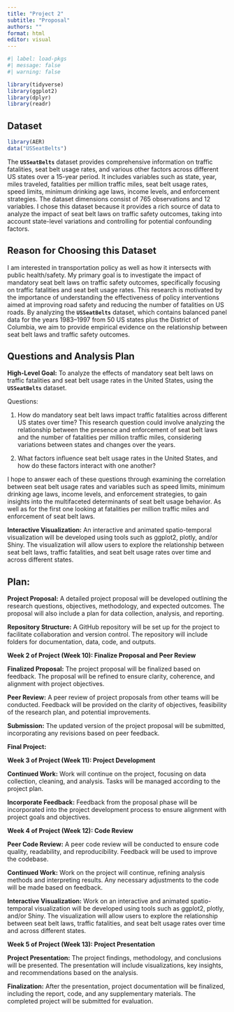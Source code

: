```yaml
---
title: "Project 2"
subtitle: "Proposal"
authors: ""
format: html
editor: visual
---
```


```r
#| label: load-pkgs
#| message: false
#| warning: false

library(tidyverse)
library(ggplot2)
library(dplyr)
library(readr)
```

## Dataset

```r
library(AER)
data("USSeatBelts")
```

The **`USSeatBelts`** dataset provides comprehensive information on traffic fatalities, seat belt usage rates, and various other factors across different US states over a 15-year period. It includes variables such as state, year, miles traveled, fatalities per million traffic miles, seat belt usage rates, speed limits, minimum drinking age laws, income levels, and enforcement strategies. The dataset dimensions consist of 765 observations and 12 variables. I chose this dataset because it provides a rich source of data to analyze the impact of seat belt laws on traffic safety outcomes, taking into account state-level variations and controlling for potential confounding factors.

## Reason for Choosing this Dataset

I am interested in transportation policy as well as how it intersects with public health/safety. My primary goal is to investigate the impact of mandatory seat belt laws on traffic safety outcomes, specifically focusing on traffic fatalities and seat belt usage rates. This research is motivated by the importance of understanding the effectiveness of policy interventions aimed at improving road safety and reducing the number of fatalities on US roads. By analyzing the **`USSeatBelts`** dataset, which contains balanced panel data for the years 1983–1997 from 50 US states plus the District of Columbia, we aim to provide empirical evidence on the relationship between seat belt laws and traffic safety outcomes.

## Questions and Analysis Plan

**High-Level Goal:** To analyze the effects of mandatory seat belt laws on traffic fatalities and seat belt usage rates in the United States, using the **`USSeatBelts`** dataset.

Questions:

1.  How do mandatory seat belt laws impact traffic fatalities across different US states over time? This research question could involve analyzing the relationship between the presence and enforcement of seat belt laws and the number of fatalities per million traffic miles, considering variations between states and changes over the years.

2.  What factors influence seat belt usage rates in the United States, and how do these factors interact with one another?

I hope to answer each of these questions through examining the correlation between seat belt usage rates and variables such as speed limits, minimum drinking age laws, income levels, and enforcement strategies, to gain insights into the multifaceted determinants of seat belt usage behavior. As well as for the first one looking at fatalities per million traffic miles and enforcement of seat belt laws.

**Interactive Visualization:**
An interactive and animated spatio-temporal visualization will be developed using tools such as ggplot2, plotly, and/or Shiny. The visualization will allow users to explore the relationship between seat belt laws, traffic fatalities, and seat belt usage rates over time and across different states.

## **Plan:**

**Project Proposal:** A detailed project proposal will be developed outlining the research questions, objectives, methodology, and expected outcomes. The proposal will also include a plan for data collection, analysis, and reporting.

**Repository Structure:** A GitHub repository will be set up for the project to facilitate collaboration and version control. The repository will include folders for documentation, data, code, and outputs.

**Week 2 of Project (Week 10): Finalize Proposal and Peer Review**

**Finalized Proposal:** The project proposal will be finalized based on feedback. The proposal will be refined to ensure clarity, coherence, and alignment with project objectives.

**Peer Review:** A peer review of project proposals from other teams will be conducted. Feedback will be provided on the clarity of objectives, feasibility of the research plan, and potential improvements.

**Submission:** The updated version of the project proposal will be submitted, incorporating any revisions based on peer feedback.

**Final Project:**

**Week 3 of Project (Week 11): Project Development**

**Continued Work:** Work will continue on the project, focusing on data collection, cleaning, and analysis. Tasks will be managed according to the project plan.

**Incorporate Feedback:** Feedback from the proposal phase will be incorporated into the project development process to ensure alignment with project goals and objectives.

**Week 4 of Project (Week 12): Code Review**

**Peer Code Review:** A peer code review will be conducted to ensure code quality, readability, and reproducibility. Feedback will be used to improve the codebase.

**Continued Work:** Work on the project will continue, refining analysis methods and interpreting results. Any necessary adjustments to the code will be made based on feedback.

**Interactive Visualization:**
Work on an interactive and animated spatio-temporal visualization will be developed using tools such as ggplot2, plotly, and/or Shiny. The visualization will allow users to explore the relationship between seat belt laws, traffic fatalities, and seat belt usage rates over time and across different states.

**Week 5 of Project (Week 13): Project Presentation**

**Project Presentation:** The project findings, methodology, and conclusions will be presented. The presentation will include visualizations, key insights, and recommendations based on the analysis.

**Finalization:** After the presentation, project documentation will be finalized, including the report, code, and any supplementary materials. The completed project will be submitted for evaluation.
